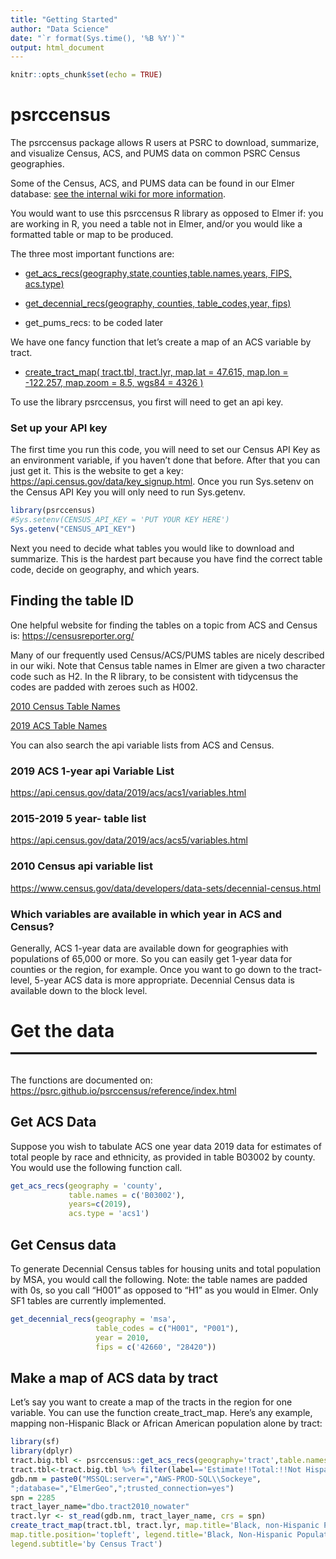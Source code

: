 ```yaml
---
title: "Getting Started"
author: "Data Science"
date: "`r format(Sys.time(), '%B %Y')`"
output: html_document
---
```


```r
knitr::opts_chunk$set(echo = TRUE)
```

# psrccensus

The psrccensus package allows R users at PSRC to download, summarize, and visualize Census, ACS, and PUMS data on common PSRC Census geographies.

Some of the Census, ACS, and PUMS data can be found in our Elmer database: [see the internal wiki for more information](http://aws-linux/mediawiki/index.php/Elmer).

You would want to use this psrccensus R library as opposed to Elmer if: you are working in R, you need a table not in Elmer, and/or you would like a formatted table or map to be produced.

The three most important functions are:

-   [get_acs_recs(geography,state,counties,table.names.years, FIPS, acs.type)](https://psrc.github.io/psrccensus/reference/get_acs_recs.html "function for getting ACS tables")

-   [get_decennial_recs(geography, counties, table_codes,year, fips)](https://psrc.github.io/psrccensus/reference/get_decennial_recs.html "functions for getting Census tables")

-   get_pums_recs: to be coded later

We have one fancy function that let's create a map of an ACS variable by tract.

-   [create_tract_map( tract.tbl, tract.lyr, map.lat = 47.615, map.lon = -122.257, map.zoom = 8.5, wgs84 = 4326 )](https://psrc.github.io/psrccensus/reference/create_tract_map.html)

To use the library psrccensus, you first will need to get an api key.

### Set up your API key

The first time you run this code, you will need to set our Census API Key as an environment variable, if you haven't done that before. After that you can just get it. This is the website to get a key: <https://api.census.gov/data/key_signup.html>. Once you run Sys.setenv on the Census API Key you will only need to run Sys.getenv.

```r
library(psrccensus)
#Sys.setenv(CENSUS_API_KEY = 'PUT YOUR KEY HERE')
Sys.getenv("CENSUS_API_KEY")
```

Next you need to decide what tables you would like to download and summarize. This is the hardest part because you have find the correct table code, decide on geography, and which years.

## Finding the table ID

One helpful website for finding the tables on a topic from ACS and Census is: <https://censusreporter.org/>

Many of our frequently used Census/ACS/PUMS tables are nicely described in our wiki. Note that Census table names in Elmer are given a two character code such as H2.  In the R library, to be consistent with tidycensus the codes are padded with zeroes such as H002.

[2010 Census Table Names](http://aws-linux/mediawiki/index.php/2010_Decennial_Summary_Census_Datasets_in_Elmer)


[2019 ACS Table Names](http://aws-linux/mediawiki/index.php/Census-Year_2019_Summary_Datasets_in_Elmer)

You can also search the api variable lists from ACS and Census.

### 2019 ACS 1-year api Variable List

<https://api.census.gov/data/2019/acs/acs1/variables.html>

### 2015-2019 5 year- table list

<https://api.census.gov/data/2019/acs/acs5/variables.html>

### 2010 Census api variable list

<https://www.census.gov/data/developers/data-sets/decennial-census.html>

### Which variables are available in which year in ACS and Census?
Generally, ACS 1-year data are available down for geographies with populations of 65,000 or more. So you can easily get 1-year data for counties or the region, for example.  Once you want to go down to the tract-level, 5-year ACS data is more appropriate. Decennial Census data is available down to the block level.

# Get the data -----------------------------------------------------

The functions are documented on: <https://psrc.github.io/psrccensus/reference/index.html>

## Get ACS Data

Suppose you wish to tabulate ACS one year data 2019 data for estimates of total people by race and ethnicity, as provided in table B03002 by county. You would use the following function call.

```r
get_acs_recs(geography = 'county',
             table.names = c('B03002'),
             years=c(2019),
             acs.type = 'acs1')


```

## Get Census data

To generate Decennial Census tables for housing units and total population by MSA, you would call the following. Note: the table names are padded with 0s, so you call "H001" as opposed to "H1" as you would in Elmer.  Only SF1 tables are currently implemented.

```r
get_decennial_recs(geography = 'msa',
                   table_codes = c("H001", "P001"),
                   year = 2010,
                   fips = c('42660', "28420"))

```

## Make a map of ACS data by tract

Let's say you want to create a map of the tracts in the region for one variable. You can use the function create_tract_map. Here's any example, mapping non-Hispanic Black or African American population alone by tract:

```r
library(sf)
library(dplyr)
tract.big.tbl <- psrccensus::get_acs_recs(geography='tract',table.names=c('B03002'),years=c(2019))
tract.tbl<-tract.big.tbl %>% filter(label=='Estimate!!Total:!!Not Hispanic or Latino:!!Black or African American alone')
gdb.nm = paste0("MSSQL:server=","AWS-PROD-SQL\\Sockeye",
";database=","ElmerGeo",";trusted_connection=yes")
spn = 2285
tract_layer_name="dbo.tract2010_nowater"
tract.lyr <- st_read(gdb.nm, tract_layer_name, crs = spn)
create_tract_map(tract.tbl, tract.lyr, map.title='Black, non-Hispanic Population',
map.title.position='topleft', legend.title='Black, Non-Hispanic Population',
legend.subtitle='by Census Tract')

```
